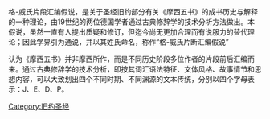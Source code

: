 {{unreferenced|time=2014-05-25T10:59:54+00:00}}
格-威氏片段汇编假说，是关于圣经旧约部分有关《摩西五书》的成书历史与解释的一种理论，由19世纪的两位德国学者通过古典修辞学的技术分析方法做出。本假说，虽然一直有人提出质疑和修订，但迄今尚无更加合理而有说服力的替代理论；因此学界引为通说，并以其姓氏命名，称作“格-威氏片断汇编假说”

认为《摩西五书》并非摩西所作，而是不同历史阶段多位作者的片段前后汇编而来。通过古典修辞学的技术分析，即按其词汇语法特征、文体风格、故事情节和思想内容，可以大致划出四个不同时期、不同渊源的文本传统，分别以四个字母表示：J、E、D、P。

[[Category:旧约圣经|Category:旧约圣经]]